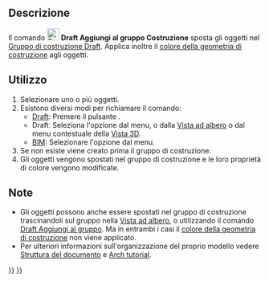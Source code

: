 <languages/>

<div class="mw-translate-fuzzy">
{{Docnav/it
|[[Draft_SelectGroup/it|Seleziona gruppo]]
|[[Draft_ToggleDisplayMode/it|Commuta modalità visualizzazione]]
|[[Draft_Workbench/it|Draft]]
|IconL=Draft_SelectGroup.svg
|IconR=Draft_ToggleDisplayMode.svg
|IconC=Workbench_Draft.svg
}}
</div>

{{GuiCommand/it
|Name=Draft AddConstruction
|Name/it=Aggiungi al gruppo costruzione
|MenuLocation=Utilità → Aggiungi al gruppo costruzione
|Workbenches=[[Draft_Workbench/it|Draft]], [[BIM_Workbench/it|BIM]]
|Version=0.17
|SeeAlso=[[Draft_ToggleConstructionMode/it|Commuta Modalità costruzione]], [[Draft AddToGroup/it|Sposta nel gruppo]]
}}

<span id="Description"></span>
==Descrizione==

<div class="mw-translate-fuzzy">
Il comando [[Image:Draft_AddConstruction.svg|24px]] '''Draft Aggiungi al gruppo Costruzione''' sposta gli oggetti nel [[Draft_ToggleConstructionMode/it|Gruppo di costruzione Draft]]. Applica inoltre il [[Draft_ToggleConstructionMode/it#Preferenze|colore della geometria di costruzione]] agli oggetti.
</div>

<span id="Usage"></span>
==Utilizzo==

<div class="mw-translate-fuzzy">
# Selezionare uno o più oggetti.
# Esistono diversi modi per richiamare il comando:
#* [[Draft_Workbench/it|Draft]]: Premere il pulsante {{Button|[[Image:Draft_AddConstruction.svg|16px]] [[Draft_AddConstruction/it|Aggiungi al gruppo costruzione]]}}.
#* Draftː Seleziona l'opzione {{MenuCommand|Utilità → [[Image:Draft_AddConstruction.svg|16px]] Aggiungi al gruppo costruzione}} dal menu, o dalla [[Tree_view/it|Vista ad albero]] o dal menu contestuale della [[3D_view/it|Vista 3D]].
#* [[BIM_Workbench/it|BIM]]: Selezionare l'opzione {{MenuCommand|Utilità → [[Image:Draft_AddConstruction.svg|16px]] Aggiungi al gruppo costruzione}} dal menu.
# Se non esiste viene creato prima il gruppo di costruzione.
# Gli oggetti vengono spostati nel gruppo di costruzione e le loro proprietà di colore vengono modificate.
</div>

<span id="Notes"></span>
==Note==

<div class="mw-translate-fuzzy">
* Gli oggetti possono anche essere spostati nel gruppo di costruzione trascinandoli sul gruppo nella [[Tree_view/it|Vista ad albero]], o utilizzando il comando [[Draft_AddToGroup/it|Draft Aggiungi al gruppo]]. Ma in entrambi i casi il [[Draft_ToggleConstructionMode/it#Preferenze|colore della geometria di costruzione]] non viene applicato.
* Per ulteriori informazioni sull'organizzazione del proprio modello vedere [[Document_structure/it|Struttura del documento]] e [[Arch_tutorial/it#Organizza̠il̠modello|Arch tutorial]].
</div>


<div class="mw-translate-fuzzy">
{{Docnav/it
|[[Draft_SelectGroup/it|Seleziona gruppo]]
|[[Draft_ToggleDisplayMode/it|Commuta modalità visualizzazione]]
|[[Draft_Workbench/it|Draft]]
|IconL=Draft_SelectGroup.svg
|IconR=Draft_ToggleDisplayMode.svg
|IconC=Workbench_Draft.svg
}}
</div>

{{Draft Tools navi{{#translation:}}}}
{{Userdocnavi{{#translation:}}}}